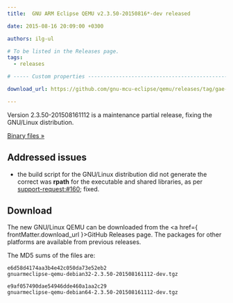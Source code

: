 ```yaml
---
title:  GNU ARM Eclipse QEMU v2.3.50-20150816*-dev released

date: 2015-08-16 20:09:00 +0300

authors: ilg-ul

# To be listed in the Releases page.
tags:
  - releases

# ----- Custom properties -----------------------------------------------------

download_url: https://github.com/gnu-mcu-eclipse/qemu/releases/tag/gae-2.3.50-20150816/

---
```


Version 2.3.50-201508161112 is a maintenance partial release, fixing the GNU/Linux distribution.

<!-- truncate -->

<p><a href={ frontMatter.download_url }>Binary files »</a></p>

## Addressed issues

* the build script for the GNU/Linux distribution did not generate the correct was **rpath** for the executable and shared libraries, as per [support-request:#160](https://sourceforge.net/p/gnuarmeclipse/support-requests/160/); fixed.

## Download

The new GNU/Linux QEMU can be downloaded from the <a href={ frontMatter.download_url }>GitHub Releases</a> page. The packages for other platforms are available from previous releases.

The MD5 sums of the files are:

	e6d58d4174aa3b4e42c050da73e52eb2
	gnuarmeclipse-qemu-debian32-2.3.50-201508161112-dev.tgz

	e9af057490dae54946dde460a1aa2c29
	gnuarmeclipse-qemu-debian64-2.3.50-201508161112-dev.tgz
